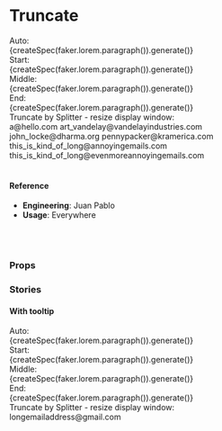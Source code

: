 
<Meta title="🛠 Utilities/UI Convenience/Truncate" component={Truncate} />

# Truncate

<Preview>
  <Story name="default">
    <div>
      <div style={{ marginBottom: '20px' }}>
        Auto:
        <br />
        <Truncate>{createSpec(faker.lorem.paragraph()).generate()}</Truncate>
      </div>
      <div style={{ marginBottom: '20px' }}>
        Start:
        <br />
        <Truncate type="start" limit={10}>
          {createSpec(faker.lorem.paragraph()).generate()}
        </Truncate>
      </div>
      <div style={{ marginBottom: '20px' }}>
        Middle:
        <br />
        <Truncate type="middle" limit={10}>
          {createSpec(faker.lorem.paragraph()).generate()}
        </Truncate>
      </div>
      <div style={{ marginBottom: '20px' }}>
        End:
        <br />
        <Truncate type="end" limit={10}>
          {createSpec(faker.lorem.paragraph()).generate()}
        </Truncate>
      </div>
      <div style={{ marginBottom: '20px' }}>
        Truncate by Splitter - resize display window:
        <br />
        <Truncate splitter="@">a@hello.com</Truncate>
        <Truncate splitter="@">art_vandelay@vandelayindustries.com</Truncate>
        <Truncate splitter="@">john_locke@dharma.org</Truncate>
        <Truncate splitter="@">pennypacker@kramerica.com</Truncate>
        <Truncate splitter="@">
          this_is_kind_of_long@annoyingemails.com
        </Truncate>
        <Truncate splitter="@">this_is_kind_of_long@evenmoreannoyingemails.com</Truncate>
      </div>
      <br />
    </div>
  </Story>
</Preview>

#### Reference

- **Engineering**: Juan Pablo
- **Usage**: Everywhere

<br />
<br />

### Props

<Props of={Truncate} />

### Stories

#### With tooltip

<Preview>
  <Story name="with tooltip">
    <div>
      <div style={{ marginBottom: '20px' }}>
        Auto:
        <br />
        <Truncate showTooltipOnTruncate>
          {createSpec(faker.lorem.paragraph()).generate()}
        </Truncate>
      </div>
      <div style={{ marginBottom: '20px' }}>
        Start:
        <br />
        <Truncate showTooltipOnTruncate type="start" limit={10}>
          {createSpec(faker.lorem.paragraph()).generate()}
        </Truncate>
      </div>
      <div style={{ marginBottom: '20px' }}>
        Middle:
        <br />
        <Truncate showTooltipOnTruncate type="middle" limit={10}>
          {createSpec(faker.lorem.paragraph()).generate()}
        </Truncate>
      </div>
      <div style={{ marginBottom: '20px' }}>
        End:
        <br />
        <Truncate showTooltipOnTruncate type="end" limit={10}>
          {createSpec(faker.lorem.paragraph()).generate()}
        </Truncate>
      </div>
      <div style={{ marginBottom: '20px' }}>
        Truncate by Splitter - resize display window:
        <br />
        <Truncate showTooltipOnTruncate splitter="@">
          longemailaddress@gmail.com
        </Truncate>
      </div>
      <br />
    </div>
  </Story>
</Preview>
